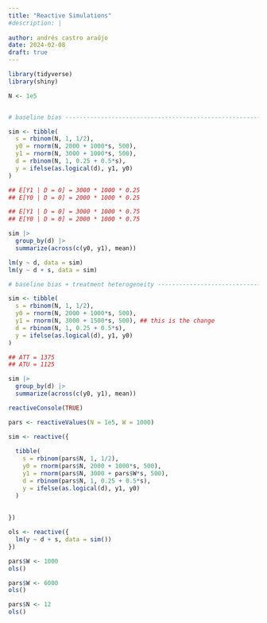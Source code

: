 ```yaml
---
title: "Reactive Simulations"
#description: |
  
author: andrés castro araújo
date: 2024-02-08
draft: true
---
```


```r
library(tidyverse)
library(shiny)
```

```r
N <- 1e5


# baseline bias -----------------------------------------------------------

sim <- tibble(
  s = rbinom(N, 1, 1/2),
  y0 = rnorm(N, 2000 + 1000*s, 500),
  y1 = rnorm(N, 3000 + 1000*s, 500),
  d = rbinom(N, 1, 0.25 + 0.5*s),
  y = ifelse(as.logical(d), y1, y0)
)

## E[Y1 | D = 0] = 3000 * 1000 * 0.25
## E[Y0 | D = 0] = 2000 * 1000 * 0.25

## E[Y1 | D = 0] = 3000 * 1000 * 0.75
## E[Y0 | D = 0] = 2000 * 1000 * 0.75

sim |> 
  group_by(d) |> 
  summarize(across(c(y0, y1), mean))

lm(y ~ d, data = sim)
lm(y ~ d + s, data = sim)

# baseline bias + treatment heterogeneity ---------------------------------

sim <- tibble(
  s = rbinom(N, 1, 1/2),
  y0 = rnorm(N, 2000 + 1000*s, 500),
  y1 = rnorm(N, 3000 + 1500*s, 500), ## this is the change
  d = rbinom(N, 1, 0.25 + 0.5*s),
  y = ifelse(as.logical(d), y1, y0)
)

## ATT = 1375 
## ATU = 1125

sim |> 
  group_by(d) |> 
  summarize(across(c(y0, y1), mean))
```

```r

reactiveConsole(TRUE)

pars <- reactiveValues(N = 1e5, W = 1000)

sim <- reactive({
  
  tibble(
    s = rbinom(pars$N, 1, 1/2),
    y0 = rnorm(pars$N, 2000 + 1000*s, 500),
    y1 = rnorm(pars$N, 3000 + pars$W*s, 500),
    d = rbinom(pars$N, 1, 0.25 + 0.5*s),
    y = ifelse(as.logical(d), y1, y0)
  )
    
    
})

ols <- reactive({
  lm(y ~ d + s, data = sim())
})

pars$W <- 1000
ols()

pars$W <- 6000
ols()

pars$N <- 12
ols()
```
